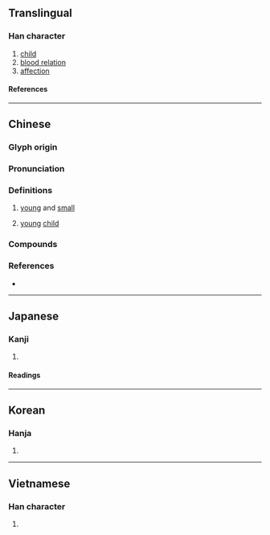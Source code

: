 {{character info}}
==Translingual==

===Han character===
{{Han char|rn=39|rad=子|as=14|sn=17|four=11427|canj=NDMBB|ids=⿰子需}}

# [[child]]
# [[blood relation]]
# [[affection]]

====References====
{{Han ref|kx=0281.020|dkj=07042|dj=0551.030|hdz=21020.010|uh=5B7A}}

----

==Chinese==
{{zh-forms}}

===Glyph origin===
{{Han etym}}

===Pronunciation===
{{zh-pron
|m=rú
|c=jyu4,jyu6
|c_note=jyu6 - variant
|h=pfs=yì
|md=ṳ̀
|mn=xm,qz:lû/zz:jû
|mn-t=ru5
|mc=y
|oc=y
|cat=a,n
}}

===Definitions===
{{zh-hanzi}}

# {{zh-o}} [[young]] and [[small]]
# {{zh-o}} [[young]] [[child]]

===Compounds===
{{zh-der|孺齒|婦孺皆知|大孺人|孺人|孺子可教|孺慕|孺子牛|孺子嬰|孺子|婦孺|黃口孺子}}

===References===
* {{R:yue:mfccd}}

----

==Japanese==

===Kanji===
{{ja-kanji|grade=|rs=子14}}

# {{rfdef|ja|sort=子14}}

====Readings====
{{ja-readings
|on=じゅ
|kun=ちのみご, おさない
}}

----

==Korean==

===Hanja===
{{ko-hanja|유}}

# {{rfdef|ko|sort=子14}}

----

==Vietnamese==

===Han character===
{{vi-readings|rs=子14|reading=nhọ}}

# {{rfdef|vi|sort=子14}}